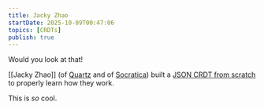 ```yaml
---
title: Jacky Zhao
startDate: 2025-10-09T00:47:06
topics: [CRDTs]
publish: true
---
```


Would you look at that!

[[Jacky Zhao]] (of [Quartz](https://quartz.jzhao.xyz/) and of [Socratica](https://www.socratica.info/)) built a [JSON CRDT from scratch](https://jzhao.xyz/posts/bft-json-crdt) to properly learn how they work.

This is _so_ cool.  


